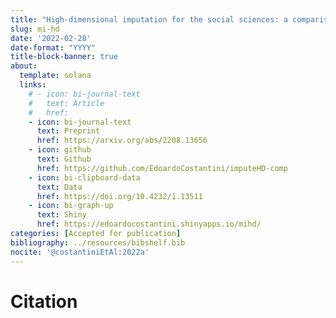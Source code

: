 ```yaml
---
title: "High-dimensional imputation for the social sciences: a comparison of state-of-the-art methods."
slug: mi-hd
date: '2022-02-28'
date-format: "YYYY"
title-block-banner: true
about:
  template: solana
  links:
    # - icon: bi-journal-text
    #   text: Article
    #   href: 
    - icon: bi-journal-text
      text: Preprint
      href: https://arxiv.org/abs/2208.13656
    - icon: github
      text: Github
      href: https://github.com/EdoardoCostantini/imputeHD-comp
    - icon: bi-clipboard-data
      text: Data
      href: https://doi.org/10.4232/1.13511
    - icon: bi-graph-up
      text: Shiny
      href: https://edoardocostantini.shinyapps.io/mihd/
categories: [Accepted for publication]
bibliography: ../resources/bibshelf.bib
nocite: '@costantiniEtAl:2022a'
---
```


# Citation